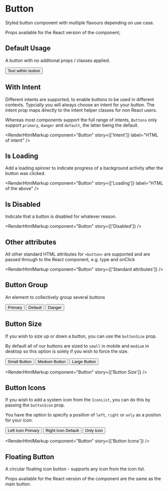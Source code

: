 
<Meta title="Button" component={Button} />

# Button

Styled button component with multiple flavours depending on use case.

Props available for the React version of the component;

<ArgsTable of={Button} />

## Default Usage

A button with no addtional props / classes applied.

<Canvas>
  <Story name="Default Usage">
    <Button>Text within button</Button>
  </Story>
</Canvas>

<RenderHtmlMarkup component="Button" story="Default Usage" />

## With Intent

Different intents are supported, to enable buttons to be used in different contexts. Typcially you will always choose an intent for your button. The intent prop maps directly to the intent helper classes for non React users.

Whereas most components support the full range of intents, `Buttons` only support `primary`, `danger` and `default`, the latter being the default.

<Canvas>
  <Story
    name="Intent"
    args={{
      intent: 'primary',
      children: 'Button Text',
    }}
  />
</Canvas>

<RenderHtmlMarkup component="Button" story={['Intent']} label="HTML of intent" />

## Is Loading

Add a loading spinner to indicate progress of a background activity after the button was clicked.

<Canvas>
  <Story
    name="Loading"
    args={{
      loading: true,
      children: 'Button Text',
    }}
  />
</Canvas>

<RenderHtmlMarkup component="Button" story={['Loading']} label="HTML of the above" />

## Is Disabled

Indicate that a button is disabled for whatever reason.

<Canvas>
  <Story
    name="Disabled"
    args={{
      disabled: true,
      children: 'Button Text',
    }}
  />
</Canvas>

<RenderHtmlMarkup component="Button" story={['Disabled']} />

## Other attributes

All other standard HTML attributes for `<button>` are supported and are passed through to the React component, e.g. type and onClick

<Canvas>
  <Story
    name="Standard attributes"
    args={{
      onClick: action('Button was clicked'),
      type: 'submit',
      children: 'Button Text',
    }}
  />
</Canvas>

<RenderHtmlMarkup component="Button" story={['Standard attributes']} />

## Button Group

An element to collectively group several buttons

<Canvas>
  <Story name="Button Group">
    <ButtonGroup>
      <Button intent="primary">Primary</Button>
      <Button intent="neutral">Default</Button>
      <Button intent="danger">Danger</Button>
    </ButtonGroup>
  </Story>
</Canvas>

<RenderHtmlMarkup component="Button" story="Button Group" />

## Button Size

If you wish to size up or down a button, you can use the `buttonSize` prop.

By default all of our buttons are sized to `small` in mobile and `medium` in desktop so this option is solely if you wish to force the size.

<Canvas>
  <Story name="Button Size">
    <ButtonGroup>
      <Button buttonSize="small">Small Button</Button>
      <Button buttonSize="medium">Medium Button</Button>
      <Button buttonSize="large">Large Button</Button>
    </ButtonGroup>
  </Story>
</Canvas>

<RenderHtmlMarkup component="Button" story={['Button Size']} />

## Button Icons

If you wish to add a system icon from the `IconList`, you can do this by passing the `buttonIcon` prop.

You have the option to specify a position of `left`, `right` or `only` as a postion for your icon.

<Canvas>
  <Story name="Button Icons">
    <ButtonGroup>
      <Button
        intent="primary"
        buttonIcon={{
          icon: 'add',
          position: 'left',
        }}
      >
        Left Icon Primary
      </Button>
      <Button
        buttonIcon={{
          icon: 'add',
          position: 'right',
        }}
      >
        Right Icon Default
      </Button>
      <Button
        buttonIcon={{
          icon: 'add',
          position: 'only',
        }}
      >
        Only Icon
      </Button>
    </ButtonGroup>
  </Story>
</Canvas>

<RenderHtmlMarkup component="Button" story={['Button Icons']} />

## Floating Button

A circular floating icon button - supports any icon from the icon list.

Props available for the React version of the component are the same as the main button.

<Canvas>
  <Story name="Floating Button" component={FloatingButton}>
    <FloatingButton intent="primary" icon="add" />
    <FloatingButton intent="neutral" icon="add" />
    <FloatingButton intent="danger" icon="add" />
  </Story>
</Canvas>

<RenderHtmlMarkup component="Button" story="Floating Button" />
